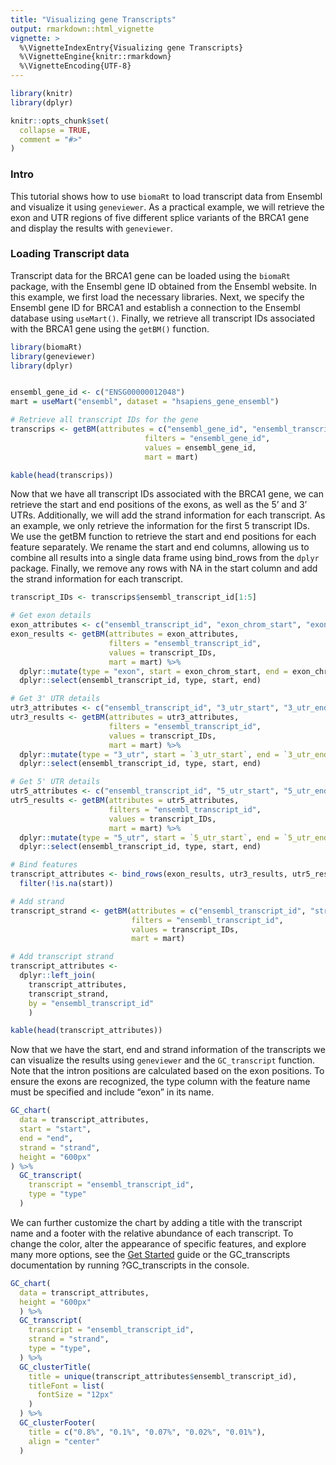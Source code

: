 ```yaml
---
title: "Visualizing gene Transcripts"
output: rmarkdown::html_vignette
vignette: >
  %\VignetteIndexEntry{Visualizing gene Transcripts}
  %\VignetteEngine{knitr::rmarkdown}
  %\VignetteEncoding{UTF-8}
---
```


```r
library(knitr)
library(dplyr)

knitr::opts_chunk$set(
  collapse = TRUE,
  comment = "#>"
)
```

### Intro

This tutorial shows how to use `biomaRt` to load transcript data from Ensembl and visualize it using `geneviewer`. As a practical example, we will retrieve the exon and UTR regions of five different splice variants of the BRCA1 gene and display the results with `geneviewer`.

### Loading Transcript data

Transcript data for the BRCA1 gene can be loaded using the `biomaRt` package, with the Ensembl gene ID obtained from the Ensembl website. In this example, we first load the necessary libraries. Next, we specify the Ensembl gene ID for BRCA1 and establish a connection to the Ensembl database using `useMart()`. Finally, we retrieve all transcript IDs associated with the BRCA1 gene using the `getBM()` function.

```r
library(biomaRt)
library(geneviewer)
library(dplyr)


ensembl_gene_id <- c("ENSG00000012048")
mart = useMart("ensembl", dataset = "hsapiens_gene_ensembl")

# Retrieve all transcript IDs for the gene
transcrips <- getBM(attributes = c("ensembl_gene_id", "ensembl_transcript_id"),
                              filters = "ensembl_gene_id",
                              values = ensembl_gene_id,
                              mart = mart)

```

```r
kable(head(transcrips))
```

Now that we have all transcript IDs associated with the BRCA1 gene, we can retrieve the start and end positions of the exons, as well as the 5' and 3' UTRs. Additionally, we will add the strand information for each transcript. As an example, we only retrieve the information for the first 5 transcript IDs. We use the getBM function to retrieve the start and end positions for each feature separately. We rename the start and end columns, allowing us to combine all results into a single data frame using bind_rows from the `dplyr` package. Finally, we remove any rows with NA in the start column and add the strand information for each transcript.

```r

transcript_IDs <- transcrips$ensembl_transcript_id[1:5]

# Get exon details
exon_attributes <- c("ensembl_transcript_id", "exon_chrom_start", "exon_chrom_end")
exon_results <- getBM(attributes = exon_attributes,
                      filters = "ensembl_transcript_id",
                      values = transcript_IDs,
                      mart = mart) %>%
  dplyr::mutate(type = "exon", start = exon_chrom_start, end = exon_chrom_end) %>%
  dplyr::select(ensembl_transcript_id, type, start, end)

# Get 3' UTR details
utr3_attributes <- c("ensembl_transcript_id", "3_utr_start", "3_utr_end")
utr3_results <- getBM(attributes = utr3_attributes,
                      filters = "ensembl_transcript_id",
                      values = transcript_IDs,
                      mart = mart) %>%
  dplyr::mutate(type = "3_utr", start = `3_utr_start`, end = `3_utr_end`) %>%
  dplyr::select(ensembl_transcript_id, type, start, end)

# Get 5' UTR details
utr5_attributes <- c("ensembl_transcript_id", "5_utr_start", "5_utr_end")
utr5_results <- getBM(attributes = utr5_attributes,
                      filters = "ensembl_transcript_id",
                      values = transcript_IDs,
                      mart = mart) %>%
  dplyr::mutate(type = "5_utr", start = `5_utr_start`, end = `5_utr_end`) %>%
  dplyr::select(ensembl_transcript_id, type, start, end)

# Bind features
transcript_attributes <- bind_rows(exon_results, utr3_results, utr5_results) %>%
  filter(!is.na(start))

# Add strand
transcript_strand <- getBM(attributes = c("ensembl_transcript_id", "strand"),
                           filters = "ensembl_transcript_id",
                           values = transcript_IDs,
                           mart = mart) 

# Add transcript strand
transcript_attributes <- 
  dplyr::left_join(
    transcript_attributes, 
    transcript_strand, 
    by = "ensembl_transcript_id"
    )

```

```r
kable(head(transcript_attributes))
```

Now that we have the start, end and strand information of the transcripts we can visualize the results using `geneviewer` and the `GC_transcript` function. Note that the intron positions are calculated based on the exon positions. To ensure the exons are recognized, the type column with the feature name must be specified and include "exon" in its name.

```r
GC_chart(
  data = transcript_attributes, 
  start = "start",
  end = "end",
  strand = "strand",
  height = "600px"
) %>%
  GC_transcript(
    transcript = "ensembl_transcript_id",
    type = "type"
  )
```

We can further customize the chart by adding a title with the transcript name and a footer with the relative abundance of each transcript. To change the color, alter the appearance of specific features, and explore many more options, see the [Get Started](https://nvelden.github.io/geneviewer/articles/geneviewer.html#transcripts) guide or the GC_transcripts documentation by running ?GC_transcripts in the console.

```r
GC_chart(
  data = transcript_attributes, 
  height = "600px"
  ) %>%
  GC_transcript(
    transcript = "ensembl_transcript_id", 
    strand = "strand", 
    type = "type",
  ) %>%
  GC_clusterTitle(
    title = unique(transcript_attributes$ensembl_transcript_id),
    titleFont = list(
      fontSize = "12px"
    )
  ) %>%
  GC_clusterFooter(
    title = c("0.8%", "0.1%", "0.07%", "0.02%", "0.01%"),
    align = "center"
  )
``` 

